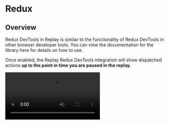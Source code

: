 
# Redux

## Overview

Redux DevTools in Replay is similar to the functionality of Redux DevTools in other browser developer tools. You can view the documentation for the library here for details on how to use.

Once enabled, the Replay Redux DevTools integration will show dispatched actions **up to the point in time you are paused in the replay.**

<Video src="/media/reference-guide/dev-tools/redux/redux_devtools.mp4" />

### Jump to Code

Jump to Code jumps to where the Redux action was dispatched

![Untitled](/media/reference-guide/dev-tools/redux/Untitled.png)

### View Action

The Action panel lets you inspect the actions payload

![Untitled](/media/reference-guide/dev-tools/redux/Untitled-1.png)

### View State

The State panel lets you inspect the current redux stat

![Untitled](/media/reference-guide/dev-tools/redux/Untitled-2.png)

### View diff

The Diff panel lets you see how the redux state updaed

![Untitled](/media/reference-guide/dev-tools/redux/Untitled-3.png)

### View stack

The stack panel lets you view the call stack leading up the the redux action

![Untitled](/media/reference-guide/dev-tools/redux/Untitled-4.png)